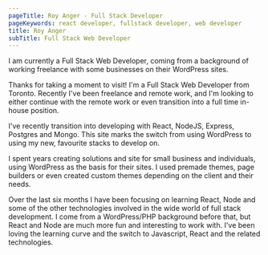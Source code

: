 ```yaml
---
pageTitle: Roy Anger - Full Stack Developer
pageKeywords: react developer, fullstack developer, web developer
title: Roy Anger
subTitle: Full Stack Web Developer
---
```


I am currently a Full Stack Web Developer, coming from a background of working freelance with some businesses on their WordPress sites.

Thanks for taking a moment to visit! I'm a Full Stack Web Developer from Toronto. Recently I've been freelance and remote work, and I'm looking to either continue with the remote work or even transition into a full time in-house position.

I've recently transition into developing with React, NodeJS, Express, Postgres and Mongo. This site marks the switch from using WordPress to using my new, favourite stacks to develop on.

I spent years creating solutions and site for small business and individuals, using WordPress as the basis for their sites. I used premade themes, page builders or even created custom themes depending on the client and their needs.

Over the last six months I have been focusing on learning React,
Node and some of the other technologies involved in the wide
world of full stack development. I come from a WordPress/PHP
background before that, but React and Node are much more fun and
interesting to work with. I've been loving the learning curve and
the switch to Javascript, React and the related technologies.
